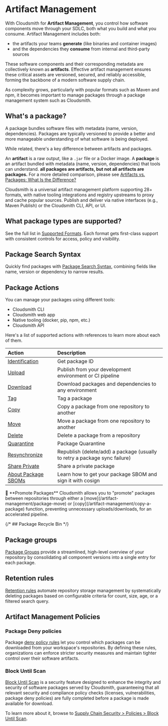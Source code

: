 
# Artifact Management

With Cloudsmith for **Artifact Management**, you control how software components move through your SDLC, both what you build and what you consume. Artifact Management includes both:
- the artifacts your teams **generate** (like binaries and container images)
- and the dependencies they **consume** from internal and third-party sources

These software components and their corresponding metadata are collectively known as **artifacts**. Effective artifact management ensures these critical assets are versioned, secured, and reliably accessible, forming the backbone of a modern software supply chain.

As complexity grows, particularly with popular formats such as Maven and npm, it becomes important to manage packages through a package management system such as Cloudsmith.

## What's a package?

A package bundles software files with metadata (name, version, dependencies). Packages are typically versioned to provide a better and more manageable understanding of what software is being deployed.

<Note>
While related, there's a key difference between artifacts and packages.

An **artifact** is a raw output, like a `.jar` file or a Docker image. 
A **package** is an artifact bundled with metadata (name, version, dependencies) that tools can understand. **all packages are artifacts, but not all artifacts are packages.** 
For a more detailed comparison, please see [Artifacts vs. Packages: What Is the Difference?](https://cloudsmith.com/blog/artifacts-vs-packages-what-is-the-difference)
</Note>

Cloudsmith is a universal artifact management platform supporting 28+ formats, with native tooling integrations and registry upstreams to proxy and cache popular sources. Publish and deliver via native interfaces (e.g., Maven Publish) or the Cloudsmith CLI, API, or UI.

## What package types are supported?

See the full list in [Supported Formats](/formats). Each format gets first-class support with consistent controls for access, policy and visibility. 

## Package Search Syntax

Quickly find packages with [Package Search Syntax](/artifact-management/search-filter-sort-packages), combining fields like name, version or dependency to narrow results.

## Package Actions

You can manage your packages using different tools:
- Cloudsmith CLI
- Cloudsmith web app
- Native tooling (docker, pip, npm, etc.)
- Cloudsmith API

Here's a list of supported actions with references to learn more about each of them.

| Action                                | Description                                                |
| :------------------------------------ | :------------------------------------------------------------------------- |
| [Identification](/artifact-management/identifying-a-package) | Get package ID   |
| [Upload](/artifact-management/package-upload)          | Publish from your development environment or CI pipeline   |
| [Download](/artifact-management/download-a-package)    | Download packages and dependencies to any environment      |
| [Tag](/artifact-management/package-tags)              | Tag a package              |
| [Copy](/artifact-management/copy-a-package)            | Copy a package from one repository to another              |
| [Move](/artifact-management/package-move)              | Move a package from one repository to another              |
| [Delete](/artifact-management/delete-a-package)        | Delete a package from a repository                         |
| [Quarantine](/artifact-management/package-quarantine)| Package Quarantine |
| [Resynchronize](/artifact-management/resync-a-package) | Republish (delete/add) a package (usually to retry a package sync failure) |
| [Share Private](/artifact-management/) | Share a private package |
| [About Package SBOMs](/artifact-management/sbom/) | Learn how to get your package SBOM and sign it with cosign |

<Note>
📘 **Promote Packages**
Cloudsmith allows you to "promote" packages between repositories through either a [move](/artifact-management/package-move) or [copy](/artifact-management/copy-a-package) function, preventing unnecessary uploads/downloads, for an accelerated pipeline.
</Note>

{/* ## Package Recycle Bin */}

## Package groups

[Package Groups](artifact-management/package-groups) provide a streamlined, high-level overview of your repository by consolidating all component versions into a single entry for each package.

## Retention rules

[Retention rules](artifact-management/retention-rules) automate repository storage management by systematically deleting packages based on configurable criteria for count, size, age, or a filtered search query.

## Artifact Management Policies

### Package Deny policies

Package [deny policy rules](/policy-management/deny-policy) let you control which packages can be downloaded from your workspace's repositories. By defining these rules, organizations can enforce stricter security measures and maintain tighter control over their software artifacts.

### Block Until Scan

[Block Until Scan](/policy-management/block-until-scan) is a security feature designed to enhance the integrity and security of software packages served by Cloudsmith, guaranteeing that all relevant security and compliance policy checks (licenses, vulnerabilities, package deny policies) are fully completed before a package is made available for download.

To learn more about it, browse to [Supply Chain Security > Policies > Block Until Scan](/policy-management/block-until-scan).
